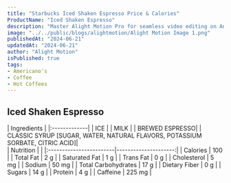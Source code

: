 ```yaml
---
title: "Starbucks Iced Shaken Espresso Price & Calories"
ProductName: "Iced Shaken Espresso" 
description: "Master Alight Motion Pro for seamless video editing on Android, iOS, and Tablets with our ultimate guide, unlocking advanced features and elevating your skills in 2024!"
image: "../../public/blogs/alightmotion/Alight Motion Image 1.png"
publishedAt: "2024-06-21"
updatedAt: "2024-06-21"
author: "Alight Motion"
isPublished: true
tags:
- Americano's
- Coffee
- Hot Coffees   
---
```


 
## Iced Shaken Espresso 
  
<div className="tables-container">
  <div className="table-wrapper">
    | Ingredients  |  
    |:-------------|
    | ICE          |
    | MILK         |
    | BREWED ESPRESSO|
    | CLASSIC SYRUP [SUGAR, WATER, NATURAL FLAVORS, POTASSIUM SORBATE, CITRIC ACID]|
  </div>
  <div className="table-wrapper">
    | Nutrition               |                      |  
    |:------------------------|---------------------:|
    | Calories                | 100                  |
    | Total Fat               | 2 g                  |
    | Saturated Fat           | 1 g                  |
    | Trans Fat               | 0 g                  |
    | Cholesterol             | 5 mg                 |
    | Sodium                  | 50 mg                |
    | Total Carbohydrates     | 17 g                 |
    | Dietary Fiber           | 0 g                  |
    | Sugars                  | 14 g                 |
    | Protein                 | 4 g                  |
    | Caffeine                | 225 mg               |
  </div>
</div>
<style jsx>{`
  .tables-container {
    display: flex;
    flex-direction: row;
    gap: 30px;
  }
  .table-wrapper {
    width: 500px; /* Adjust as needed */
  }
  @media (max-width: 768px) {
    .tables-container {
      flex-direction: column;
      gap: 0px; /* Adjust as needed */
    }
    .table-wrapper {
      width: 100%; /* Adjust as needed */
    }
  }
`}</style>
